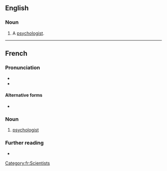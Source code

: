 ==English==

===Noun===
{{en-noun}}

# {{lb|en|dated}} A [[psychologist]].

----

==French==
{{wikipedia|lang=fr}}

===Pronunciation===
* {{IPA|/psi.kɔ.lɔɡ/|lang=fr}}
* {{audio|Fr-psychologue.ogg|psychologue|lang=fr}}

====Alternative forms====
* {{l|fr|psychologiste}}

===Noun===
{{fr-noun|mf}}

# [[psychologist]]

===Further reading===
* {{R:TLFi}}

[[Category:fr:Scientists]]